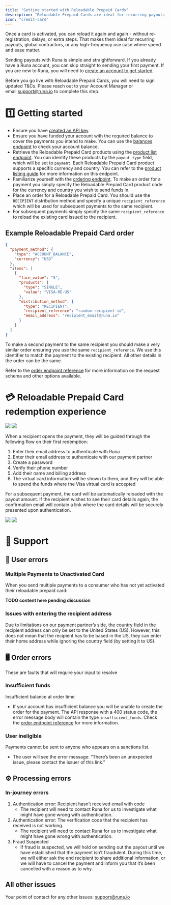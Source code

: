 ```yaml
---
title: "Getting started with Reloadable Prepaid Cards"
description: "Reloadable Prepaid Cards are ideal for recurring payouts, global contractors, or any high-frequency use case where speed and ease matter."
icon: "credit-card"
---
```


Once a card is activated, you can reload it again and again - without re-registration, delays, or extra steps. That makes them ideal for recurring payouts, global contractors, or any high-frequency use case where speed and ease matter.

Sending payouts with Runa is simple and straightforward. If you already have a Runa account, you can skip straight to sending your first payment. If you are new to Runa, you will need to [create an account to get started](https://app.runa.io/signup).

Before you go live with Reloadable Prepaid Cards, you will need to sign updated T&Cs. Please reach out to your Account Manager or email [support@runa.io](mailto:support@runa.io) to complete this step.

# 1️⃣ Getting started

- Ensure you have [created an API key](https://developer.runa.io/docs/getting-an-api-key).
- Ensure you have funded your account with the required balance to cover the payments you intend to make. You can use the [balances endpoint](https://developer.runa.io/docs/balances) to check your account balance.
- Retrieve the Reloadable Prepaid Card products using the [product list endpoint](https://developer.runa.io/reference/getproducts). You can identify these products by the `payout_type` field, which will be set to `payment`. Each Reloadable Prepaid Card product supports a specific currency and country. You can refer to the [product listing guide](https://developer.runa.io/docs/product-listing-guide) for more information on this endpoint.
- Familiarize yourself with the [ordering endpoint](https://developer.runa.io/docs/make-your-first-order). To make an order for a payment you simply specify the Reloadable Prepaid Card product code for the currency and country you wish to send funds in.
- Place an order for a Reloadable Prepaid Card. You should use the `RECIPIENT` distribution method and specify a unique `recipient_reference` which will be used for subsequent payments to the same recipient.
- For subsequent payments simply specify the same `recipient_reference` to reload the existing card issued to the recipient.

## Example Reloadable Prepaid Card order

```json
{
  "payment_method": {
    "type": "ACCOUNT_BALANCE",
    "currency": "USD"
  },
  "items": [
    {
      "face_value": "5",
      "products": {
        "type": "SINGLE",
        "value": "VISA-RE-US"
      },
      "distribution_method": {
        "type": "RECIPIENT",
        "recipient_reference": "random-recipient-id",
        "email_address": "recipient_email@runa.io"
      }
    }
  ]
}
```

To make a second payment to the same recipient you should make a very similar order ensuring you use the same `recipient_reference`. We use this identifier to match the payment to the existing recipient. All other details in the order can be the same.

Refer to the [order endpoint reference](https://developer.runa.io/reference/createorder) for more information on the request schema and other options available.

# 💳 Reloadable Prepaid Card redemption experience

<img className="block dark:hidden" src="/assets/graphics/reloadable-first-light.png" />
<img className="hidden dark:block" src="/assets/graphics/reloadable-first-dark.png" />

When a recipient opens the payment, they will be guided through the following flow on their first redemption:

1. Enter their email address to authenticate with Runa
2. Enter their email address to authenticate with our payment partner
3. Create a password
4. Verify their phone number
5. Add their name and billing address
6. The virtual card information will be shown to them, and they will be able to spend the funds where the Visa virtual card is accepted

For a subsequent payment, the card will be automatically reloaded with the payout amount. If the recipient wishes to see their card details again, the confirmation email will contain a link where the card details will be securely presented upon authentication.

<img className="block dark:hidden" src="/assets/graphics/reloadable-reload-light.png" />
<img className="hidden dark:block" src="/assets/graphics/reloadable-reload-dark.png" />

# 🛟 Support

## 👤 User errors

### Multiple Payments to Unactivated Card

When you send multiple payments to a consumer who has not yet activated their reloadable prepaid card:

**TODO content here pending discussion**

### Issues with entering the recipient address

Due to limitations on our payment partner’s side, the country field in the recipient address can only be set to the United States (US). However, this does not mean that the recipient has to be based in the US, they can enter their home address while ignoring the country field (by setting it to US).

## 🖥️ Order errors

These are faults that will require your input to resolve

### Insufficient funds

Insufficient balance at order time

- If your account has insufficient balance you will be unable to create the order for the payment. The API response with a 400 status code, the error message body will contain the type `insufficient_funds`. Check the [order endpoint reference](https://developer.runa.io/reference/createorder) for more information.

### User ineligible

Payments cannot be sent to anyone who appears on a sanctions list.

- The user will see the error message: “There’s been an unexpected issue, please contact the issuer of this link.”

## ⚙ Processing errors

### In-journey errors

1. Authentication error: Recipient hasn’t received email with code
   - The recipient will need to contact Runa for us to investigate what might have gone wrong with authentication.
2. Authentication error: The verification code that the recipient has received is not working.
   - The recipient will need to contact Runa for us to investigate what might have gone wrong with authentication.
3. Fraud Suspected
   - If fraud is suspected, we will hold on sending out the payout until we have established that the payment isn’t fraudulent. During this time, we will either ask the end recipient to share additional information, or we will have to cancel the payment and inform you that it’s been cancelled with a reason as to why.

## All other issues

Your point of contact for any other issues: [support@runa.io](mailto:support@runa.io)
